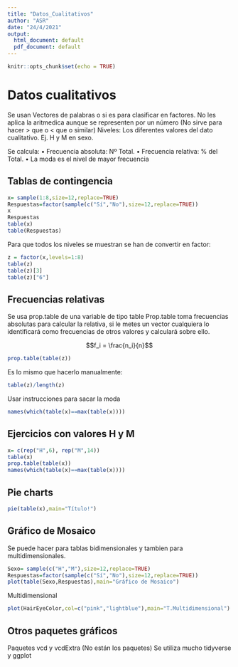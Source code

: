 ```yaml
---
title: "Datos_Cualitativos"
author: "ASR"
date: "24/4/2021"
output:
  html_document: default
  pdf_document: default
---
```


```r
knitr::opts_chunk$set(echo = TRUE)
```

# Datos cualitativos
Se usan Vectores de palabras o si es para clasificar en factores.
No les aplica la aritmedica aunque se representen por un número (No sirve para hacer > que o < que o similar)
Niveles: Los diferentes valores del dato cualitativo. Ej. H y M en sexo.

Se calcula:
•	Frecuencia absoluta: Nº Total.
•	Frecuencia relativa: % del Total.
•	La moda es el nivel de mayor frecuencia


## Tablas de contingencia
```r
x= sample(1:8,size=12,replace=TRUE)
Respuestas=factor(sample(c("Sí","No"),size=12,replace=TRUE))
x
Respuestas
table(x)
table(Respuestas)
```

Para que todos los niveles se muestran se han de convertir en factor:
```r
z = factor(x,levels=1:8)
table(z)
table(z)[3]
table(z)["6"]
```

## Frecuencias relativas
Se usa prop.table de una variable de tipo table
Prop.table toma frecuencias absolutas para calcular la relativa, si le metes un vector cualquiera lo identificará como frecuencias de otros valores y calculará sobre ello.

$$f_i = \frac{n_i}{n}$$
```r
prop.table(table(z))
```
Es lo mismo que hacerlo manualmente:
```r
table(z)/length(z)
```

Usar instrucciones para sacar la moda
```r
names(which(table(x)==max(table(x))))
```

## Ejercicios con valores H y M
```r
x= c(rep("H",6), rep("M",14))
table(x)
prop.table(table(x))
names(which(table(x)==max(table(x))))
```


## Pie charts
```r
pie(table(x),main="Título!")
```

## Gráfico de Mosaico
Se puede hacer para tablas bidimensionales y tambien para multidimensionales.
```r
Sexo= sample(c("H","M"),size=12,replace=TRUE)
Respuestas=factor(sample(c("Sí","No"),size=12,replace=TRUE))
plot(table(Sexo,Respuestas),main="Gráfico de Mosaico")
```

Multidimensional
```r
plot(HairEyeColor,col=c("pink","lightblue"),main="T.Multidimensional")
```

## Otros paquetes gráficos
Paquetes vcd y vcdExtra (No están los paquetes)
Se utiliza mucho tidyverse y ggplot



